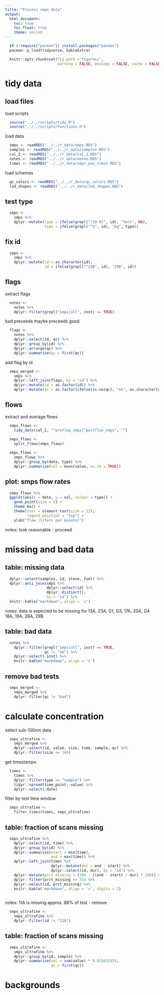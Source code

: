 ```yaml
---
title: "Process smps data"
output:
  html_document:
    toc: true
    toc_float: true
    theme: united
---
```



```r
  if (!require("pacman")) install.packages("pacman")
  pacman::p_load(tidyverse, kableExtra)
```

```r
  knitr::opts_chunk$set(fig.path ='figures/', 
                        warning = FALSE, message = FALSE, cache = FALSE)
```

# tidy data

## load files

load scripts

```r
  source("../../scripts/tidy.R")
  source("../../scripts/functions.R")
```

load data

```r
  smps <- readRDS("../../r_data/smps.RDS")
  samples <- readRDS("../../r_data/samples.RDS")
  cal_2 <- readRDS("../../r_data/cal_2.RDS")
  notes <- readRDS("../../r_data/notes.RDS")
  times <- readRDS("../../r_data/smps_pax_times.RDS")
```

load schemes

```r
  qc_colors <- readRDS("../../r_data/qc_colors.RDS")
  lod_shapes <- readRDS("../../r_data/lod_shapes.RDS")
```

## test type

```r
  smps <- 
    smps %>%
    dplyr::mutate(type = ifelse(grepl("^[0-9]", id), "test", NA),
                  type = ifelse(grepl("^G", id), "bg", type))
```

## fix id

```r
  smps <-
    smps %>%
    dplyr::mutate(id = as.character(id),
                  id = ifelse(grepl("^29B", id), "29B", id))
```

## flags

extract flags

```r
  notes <- 
    notes %>%
    dplyr::filter(grepl("smps|all", inst) == TRUE)
```

bad preceeds maybe preceeds good

```r
  flags <-
    notes %>%
    dplyr::select(id, qc) %>%
    dplyr::group_by(id) %>%
    dplyr::arrange(qc) %>%
    dplyr::summarise(qc = first(qc))
```

add flag by id

```r
  smps_merged <-
    smps %>%
    dplyr::left_join(flags, by = "id") %>%
    dplyr::mutate(id = as.factor(id)) %>%
    dplyr::mutate(qc = as.factor(ifelse(is.na(qc), "ok", as.character(qc))))
```

## flows

extract and average flows

```r
  smps_flows <-
    tidy_date(cal_2, "^preflow_smps|^postflow_smps", "")

  smps_flows <-
    split_flows(smps_flows)
  
  smps_flows <-
    smps_flows %>%
    dplyr::group_by(date, type) %>%
    dplyr::summarise(val = mean(value, na.rm = TRUE))
```

## plot: smps flow rates

```r
  smps_flows %>%
  ggplot(aes(x = date, y = val, colour = type)) +
    geom_point(size = 2) +
    theme_bw() +
    theme(text = element_text(size = 12),
          legend.position = "top") +
    ylab("flow (liters per minute)")
```

notes: look reasonable - proceed

# missing and bad data

## table: missing data

```r
  dplyr::select(samples, id, stove, fuel) %>%
  dplyr::anti_join(smps %>%
                   dplyr::select(id) %>%
                   dplyr::distinct(),
                   by = "id") %>%
  knitr::kable("markdown", align = 'c')
```

notes: data is expected to be missing for 13A, 23A, G1, G3, 17A, 20A, G4 18A, 19A, 28A, 29B

## table: bad data

```r
  notes %>%
    dplyr::filter(grepl("smps|all", inst) == TRUE,
                  qc != "ok") %>%
    dplyr::select(-inst) %>%
    knitr::kable("markdown", align = 'c')
```

## remove bad tests

```r
  smps_merged <-
    smps_merged %>% 
    dplyr::filter(qc != "bad")
```

# calculate concentration

select sub-100nm data

```r
  smps_ultrafine <- 
    smps_merged %>%
    dplyr::select(id, value, size, time, sample, qc) %>%
    dplyr::filter(size <= 100)
```

get timestamps

```r
  times <- 
    times %>%
    dplyr::filter(type == "sample") %>%
    tidyr::spread(time_point, value) %>%
    dplyr::select(-date)
```

filter by test time window

```r
  smps_ultrafine <- 
    filter_times(times, smps_ultrafine)
```

## table: fraction of scans missing

```r
  smps_ultrafine %>%
    dplyr::select(id, time) %>%
    dplyr::group_by(id) %>%
    dplyr::summarise(start = min(time),
                     end = max(time)) %>%
    dplyr::left_join(times %>%
                     dplyr::mutate(dur = end - start) %>%
                     dplyr::select(id, dur), by = "id") %>%
    dplyr::mutate(prct_missing = (100 - ((end - start) / dur) * 100)) %>%
    dplyr::filter(prct_missing >= 75) %>%
    dplyr::select(id, prct_missing) %>%
    knitr::kable("markdown", align = 'c', digits = 2)
    
```

notes: 11A is missing approx. 88% of test - remove

```r
  smps_ultrafine <-
    smps_ultrafine %>%
    dplyr::filter(id != "11A")
```

## table: fraction of scans missing

```r
  smps_ultrafine <- 
    smps_ultrafine %>%
    dplyr::group_by(id, sample) %>%
    dplyr::summarise(val = sum(value) * 0.015625355,
                     qc = first(qc))
```

# backgrounds